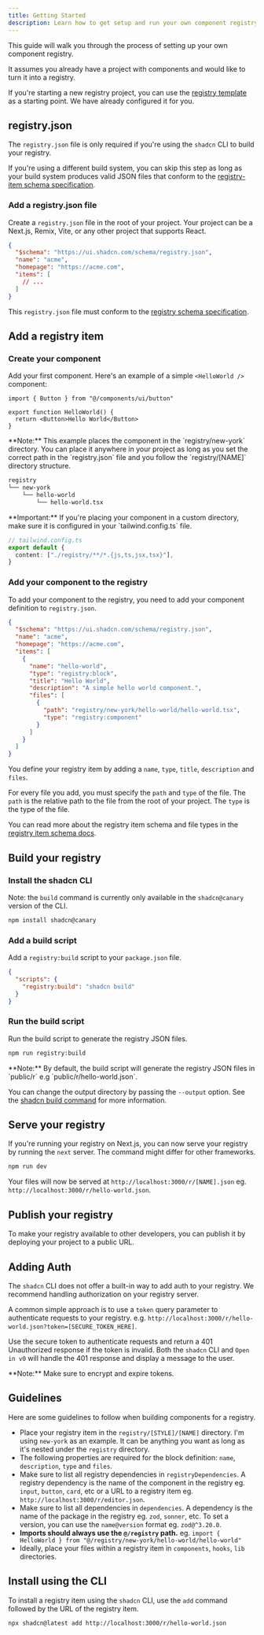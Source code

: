 ```yaml
---
title: Getting Started
description: Learn how to get setup and run your own component registry.
---
```


This guide will walk you through the process of setting up your own component registry.

It assumes you already have a project with components and would like to turn it into a registry.

If you're starting a new registry project, you can use the [registry template](https://github.com/shadcn-ui/registry-template) as a starting point. We have already configured it for you.

## registry.json

The `registry.json` file is only required if you're using the `shadcn` CLI to build your registry.

If you're using a different build system, you can skip this step as long as your build system produces valid JSON files that conform to the [registry-item schema specification](/docs/registry/registry-item-json).

<Steps>

### Add a registry.json file

Create a `registry.json` file in the root of your project. Your project can be a Next.js, Remix, Vite, or any other project that supports React.

```json title="registry.json" showLineNumbers
{
  "$schema": "https://ui.shadcn.com/schema/registry.json",
  "name": "acme",
  "homepage": "https://acme.com",
  "items": [
    // ...
  ]
}
```

This `registry.json` file must conform to the [registry schema specification](/docs/registry/registry-json).

</Steps>

## Add a registry item

<Steps>

### Create your component

Add your first component. Here's an example of a simple `<HelloWorld />` component:

```tsx title="registry/new-york/hello-world/hello-world.tsx" showLineNumbers
import { Button } from "@/components/ui/button"

export function HelloWorld() {
  return <Button>Hello World</Button>
}
```

<Callout className="mt-6">
  **Note:** This example places the component in the `registry/new-york`
  directory. You can place it anywhere in your project as long as you set the
  correct path in the `registry.json` file and you follow the `registry/[NAME]`
  directory structure.
</Callout>

```txt
registry
└── new-york
    └── hello-world
        └── hello-world.tsx
```

<Callout className="mt-6 [&_[data-rehype-pretty-code-title]]:pt-1 [&_pre]:mb-0">
  **Important:** If you're placing your component in a custom directory, make
  sure it is configured in your `tailwind.config.ts` file.

```ts showLineNumbers
// tailwind.config.ts
export default {
  content: ["./registry/**/*.{js,ts,jsx,tsx}"],
}
```

</Callout>

### Add your component to the registry

To add your component to the registry, you need to add your component definition to `registry.json`.

```json title="registry.json" showLineNumbers {6-17}
{
  "$schema": "https://ui.shadcn.com/schema/registry.json",
  "name": "acme",
  "homepage": "https://acme.com",
  "items": [
    {
      "name": "hello-world",
      "type": "registry:block",
      "title": "Hello World",
      "description": "A simple hello world component.",
      "files": [
        {
          "path": "registry/new-york/hello-world/hello-world.tsx",
          "type": "registry:component"
        }
      ]
    }
  ]
}
```

You define your registry item by adding a `name`, `type`, `title`, `description` and `files`.

For every file you add, you must specify the `path` and `type` of the file. The `path` is the relative path to the file from the root of your project. The `type` is the type of the file.

You can read more about the registry item schema and file types in the [registry item schema docs](/docs/registry/registry-item-json).

</Steps>

## Build your registry

<Steps>

### Install the shadcn CLI

Note: the `build` command is currently only available in the `shadcn@canary` version of the CLI.

```bash
npm install shadcn@canary
```

### Add a build script

Add a `registry:build` script to your `package.json` file.

```json title="package.json" showLineNumbers
{
  "scripts": {
    "registry:build": "shadcn build"
  }
}
```

### Run the build script

Run the build script to generate the registry JSON files.

```bash
npm run registry:build
```

<Callout className="mt-6">
  **Note:** By default, the build script will generate the registry JSON files
  in `public/r` e.g `public/r/hello-world.json`.

You can change the output directory by passing the `--output` option. See the [shadcn build command](/docs/cli#build) for more information.

</Callout>

</Steps>

## Serve your registry

If you're running your registry on Next.js, you can now serve your registry by running the `next` server. The command might differ for other frameworks.

```bash
npm run dev
```

Your files will now be served at `http://localhost:3000/r/[NAME].json` eg. `http://localhost:3000/r/hello-world.json`.

## Publish your registry

To make your registry available to other developers, you can publish it by deploying your project to a public URL.

## Adding Auth

The `shadcn` CLI does not offer a built-in way to add auth to your registry. We recommend handling authorization on your registry server.

A common simple approach is to use a `token` query parameter to authenticate requests to your registry. e.g. `http://localhost:3000/r/hello-world.json?token=[SECURE_TOKEN_HERE]`.

Use the secure token to authenticate requests and return a 401 Unauthorized response if the token is invalid. Both the `shadcn` CLI and `Open in v0` will handle the 401 response and display a message to the user.

<Callout className="mt-6">
  **Note:** Make sure to encrypt and expire tokens.
</Callout>

## Guidelines

Here are some guidelines to follow when building components for a registry.

- Place your registry item in the `registry/[STYLE]/[NAME]` directory. I'm using `new-york` as an example. It can be anything you want as long as it's nested under the `registry` directory.
- The following properties are required for the block definition: `name`, `description`, `type` and `files`.
- Make sure to list all registry dependencies in `registryDependencies`. A registry dependency is the name of the component in the registry eg. `input`, `button`, `card`, etc or a URL to a registry item eg. `http://localhost:3000/r/editor.json`.
- Make sure to list all dependencies in `dependencies`. A dependency is the name of the package in the registry eg. `zod`, `sonner`, etc. To set a version, you can use the `name@version` format eg. `zod@^3.20.0`.
- **Imports should always use the `@/registry` path.** eg. `import { HelloWorld } from "@/registry/new-york/hello-world/hello-world"`
- Ideally, place your files within a registry item in `components`, `hooks`, `lib` directories.

## Install using the CLI

To install a registry item using the `shadcn` CLI, use the `add` command followed by the URL of the registry item.

```bash
npx shadcn@latest add http://localhost:3000/r/hello-world.json
```
